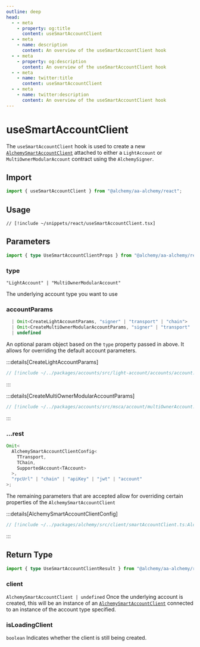 ```yaml
---
outline: deep
head:
  - - meta
    - property: og:title
      content: useSmartAccountClient
  - - meta
    - name: description
      content: An overview of the useSmartAccountClient hook
  - - meta
    - property: og:description
      content: An overview of the useSmartAccountClient hook
  - - meta
    - name: twitter:title
      content: useSmartAccountClient
  - - meta
    - name: twitter:description
      content: An overview of the useSmartAccountClient hook
---
```


# useSmartAccountClient

The `useSmartAccountClient` hook is used to create a new [`AlchemySmartAccountClient`](/packages/aa-alchemy/smart-account-client/) attached to either a `LightAccount` or `MultiOwnerModularAccount` contract using the `AlchemySigner`.

## Import

```ts
import { useSmartAccountClient } from "@alchemy/aa-alchemy/react";
```

## Usage

```tsx [useSmartAccountClient.tsx]
// [!include ~/snippets/react/useSmartAccountClient.tsx]
```

## Parameters

```ts
import { type UseSmartAccountClientProps } from "@alchemy/aa-alchemy/react";
```

### type

`"LightAccount" | "MultiOwnerModularAccount"`

The underlying account type you want to use

### accountParams

```ts
  | Omit<CreateLightAccountParams, "signer" | "transport" | "chain">
  | Omit<CreateMultiOwnerModularAccountParams, "signer" | "transport" | "chain">
  | undefined
```

An optional param object based on the `type` property passed in above. It allows for overriding the default account parameters.

:::details[CreateLightAccountParams]

```ts [types.ts]
// [!include ~/../packages/accounts/src/light-account/accounts/account.ts:CreateLightAccountParams]
```

:::

:::details[CreateMultiOwnerModularAccountParams]

```ts [types.ts]
// [!include ~/../packages/accounts/src/msca/account/multiOwnerAccount.ts:CreateMultiOwnerModularAccountParams]
```

:::

### ...rest

```ts
Omit<
  AlchemySmartAccountClientConfig<
    TTransport,
    TChain,
    SupportedAccount<TAccount>
  >,
  "rpcUrl" | "chain" | "apiKey" | "jwt" | "account"
>;
```

The remaining parameters that are accepted allow for overriding certain properties of the `AlchemySmartAccountClient`

:::details[AlchemySmartAccountClientConfig]

```ts [types.ts]
// [!include ~/../packages/alchemy/src/client/smartAccountClient.ts:AlchemySmartAccountClientConfig]
```

:::

## Return Type

```ts
import { type UseSmartAccountClientResult } from "@alchemy/aa-alchemy/react";
```

### client

`AlchemySmartAccountClient | undefined`
Once the underlying account is created, this will be an instance of an [`AlchemySmartAccountClient`](/packages/aa-alchemy/smart-account-client/) connected to an instance of the account type specified.

### isLoadingClient

`boolean`
Indicates whether the client is still being created.
